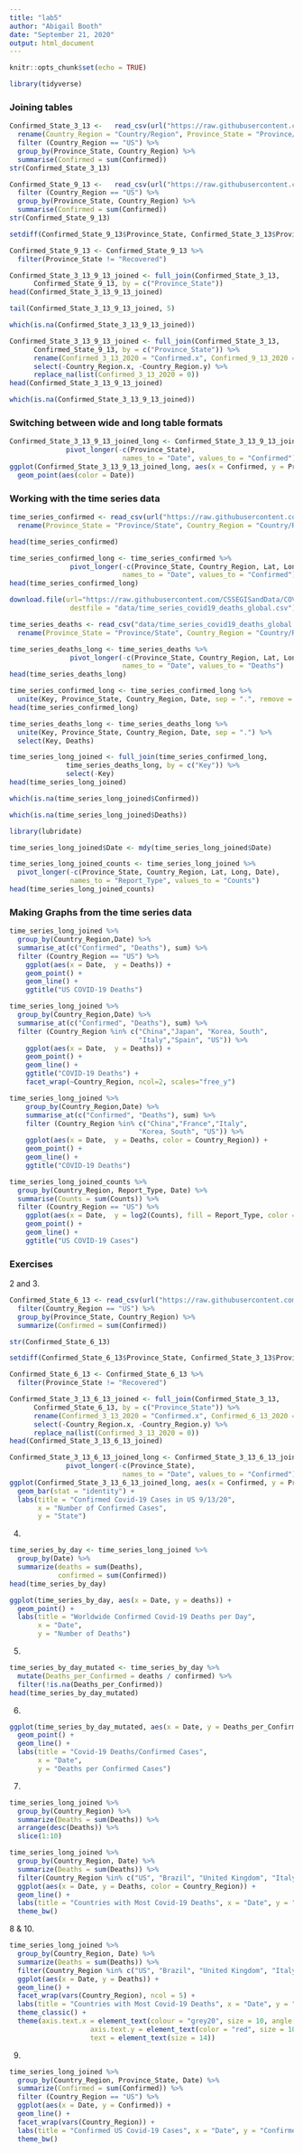 ```yaml
---
title: "lab5"
author: "Abigail Booth"
date: "September 21, 2020"
output: html_document
---
```


```r
knitr::opts_chunk$set(echo = TRUE)
```

```r
library(tidyverse)
```

### Joining tables

```r
Confirmed_State_3_13 <-   read_csv(url("https://raw.githubusercontent.com/CSSEGISandData/COVID-19/master/csse_covid_19_data/csse_covid_19_daily_reports/03-13-2020.csv")) %>%
  rename(Country_Region = "Country/Region", Province_State = "Province/State") %>% 
  filter (Country_Region == "US") %>% 
  group_by(Province_State, Country_Region) %>% 
  summarise(Confirmed = sum(Confirmed)) 
str(Confirmed_State_3_13)
```
```r
Confirmed_State_9_13 <-   read_csv(url("https://raw.githubusercontent.com/CSSEGISandData/COVID-19/master/csse_covid_19_data/csse_covid_19_daily_reports/09-13-2020.csv")) %>% 
  filter (Country_Region == "US") %>% 
  group_by(Province_State, Country_Region) %>% 
  summarise(Confirmed = sum(Confirmed)) 
str(Confirmed_State_9_13)
```
```r
setdiff(Confirmed_State_9_13$Province_State, Confirmed_State_3_13$Province_State)
```
```r
Confirmed_State_9_13 <- Confirmed_State_9_13 %>% 
  filter(Province_State != "Recovered") 
```
```r
Confirmed_State_3_13_9_13_joined <- full_join(Confirmed_State_3_13,
      Confirmed_State_9_13, by = c("Province_State"))
head(Confirmed_State_3_13_9_13_joined)
```
```r
tail(Confirmed_State_3_13_9_13_joined, 5)
```
```r
which(is.na(Confirmed_State_3_13_9_13_joined))
```
```r
Confirmed_State_3_13_9_13_joined <- full_join(Confirmed_State_3_13,
      Confirmed_State_9_13, by = c("Province_State")) %>% 
      rename(Confirmed_3_13_2020 = "Confirmed.x", Confirmed_9_13_2020 = "Confirmed.y") %>% 
      select(-Country_Region.x, -Country_Region.y) %>% 
      replace_na(list(Confirmed_3_13_2020 = 0))
head(Confirmed_State_3_13_9_13_joined)
```
```r
which(is.na(Confirmed_State_3_13_9_13_joined))
```

### Switching between wide and long table formats

```r
Confirmed_State_3_13_9_13_joined_long <- Confirmed_State_3_13_9_13_joined %>% 
              pivot_longer(-c(Province_State),
                            names_to = "Date", values_to = "Confirmed")
ggplot(Confirmed_State_3_13_9_13_joined_long, aes(x = Confirmed, y = Province_State)) +
  geom_point(aes(color = Date))
```

### Working with the time series data

```r
time_series_confirmed <- read_csv(url("https://raw.githubusercontent.com/CSSEGISandData/COVID-19/master/csse_covid_19_data/csse_covid_19_time_series/time_series_covid19_confirmed_global.csv")) %>%
  rename(Province_State = "Province/State", Country_Region = "Country/Region")
```
```r
head(time_series_confirmed)
```
```r
time_series_confirmed_long <- time_series_confirmed %>% 
               pivot_longer(-c(Province_State, Country_Region, Lat, Long),
                            names_to = "Date", values_to = "Confirmed") 
head(time_series_confirmed_long)
```
```r
download.file(url="https://raw.githubusercontent.com/CSSEGISandData/COVID-19/master/csse_covid_19_data/csse_covid_19_time_series/time_series_covid19_deaths_global.csv", 
               destfile = "data/time_series_covid19_deaths_global.csv")
```
```r
time_series_deaths <- read_csv("data/time_series_covid19_deaths_global.csv")%>%
  rename(Province_State = "Province/State", Country_Region = "Country/Region")
```
```r
time_series_deaths_long <- time_series_deaths %>% 
               pivot_longer(-c(Province_State, Country_Region, Lat, Long),
                            names_to = "Date", values_to = "Deaths") 
head(time_series_deaths_long)
```
```r
time_series_confirmed_long <- time_series_confirmed_long %>% 
  unite(Key, Province_State, Country_Region, Date, sep = ".", remove = FALSE)
head(time_series_confirmed_long)
```
```r
time_series_deaths_long <- time_series_deaths_long %>% 
  unite(Key, Province_State, Country_Region, Date, sep = ".") %>% 
  select(Key, Deaths)
```
```r
time_series_long_joined <- full_join(time_series_confirmed_long,
              time_series_deaths_long, by = c("Key")) %>% 
              select(-Key)
head(time_series_long_joined)
```
```r
which(is.na(time_series_long_joined$Confirmed))
```
```r
which(is.na(time_series_long_joined$Deaths))
```
```r
library(lubridate)
```
```r
time_series_long_joined$Date <- mdy(time_series_long_joined$Date)
```
```r
time_series_long_joined_counts <- time_series_long_joined %>% 
  pivot_longer(-c(Province_State, Country_Region, Lat, Long, Date),
               names_to = "Report_Type", values_to = "Counts")
head(time_series_long_joined_counts)
```

### Making Graphs from the time series data

```r
time_series_long_joined %>% 
  group_by(Country_Region,Date) %>% 
  summarise_at(c("Confirmed", "Deaths"), sum) %>% 
  filter (Country_Region == "US") %>% 
    ggplot(aes(x = Date,  y = Deaths)) + 
    geom_point() +
    geom_line() +
    ggtitle("US COVID-19 Deaths")
```
```r
time_series_long_joined %>% 
  group_by(Country_Region,Date) %>% 
  summarise_at(c("Confirmed", "Deaths"), sum) %>% 
  filter (Country_Region %in% c("China","Japan", "Korea, South",
                                "Italy","Spain", "US")) %>% 
    ggplot(aes(x = Date,  y = Deaths)) + 
    geom_point() +
    geom_line() +
    ggtitle("COVID-19 Deaths") +
    facet_wrap(~Country_Region, ncol=2, scales="free_y")
```
```r
time_series_long_joined %>% 
    group_by(Country_Region,Date) %>% 
    summarise_at(c("Confirmed", "Deaths"), sum) %>% 
    filter (Country_Region %in% c("China","France","Italy", 
                                "Korea, South", "US")) %>% 
    ggplot(aes(x = Date,  y = Deaths, color = Country_Region)) + 
    geom_point() +
    geom_line() +
    ggtitle("COVID-19 Deaths")
```
```r
time_series_long_joined_counts %>% 
  group_by(Country_Region, Report_Type, Date) %>% 
  summarise(Counts = sum(Counts)) %>% 
  filter (Country_Region == "US") %>% 
    ggplot(aes(x = Date,  y = log2(Counts), fill = Report_Type, color = Report_Type)) + 
    geom_point() +
    geom_line() +
    ggtitle("US COVID-19 Cases")
```

### Exercises

2 and 3. 
```r
Confirmed_State_6_13 <- read_csv(url("https://raw.githubusercontent.com/CSSEGISandData/COVID-19/master/csse_covid_19_data/csse_covid_19_daily_reports/06-13-2020.csv")) %>% 
  filter(Country_Region == "US") %>%
  group_by(Province_State, Country_Region) %>%
  summarize(Confirmed = sum(Confirmed))
```
```r
str(Confirmed_State_6_13)
```
```r
setdiff(Confirmed_State_6_13$Province_State, Confirmed_State_3_13$Province_State)
```
```r
Confirmed_State_6_13 <- Confirmed_State_6_13 %>%
  filter(Province_State != "Recovered")
```

```r
Confirmed_State_3_13_6_13_joined <- full_join(Confirmed_State_3_13,
      Confirmed_State_6_13, by = c("Province_State")) %>% 
      rename(Confirmed_3_13_2020 = "Confirmed.x", Confirmed_6_13_2020 = "Confirmed.y") %>% 
      select(-Country_Region.x, -Country_Region.y) %>% 
      replace_na(list(Confirmed_3_13_2020 = 0))
head(Confirmed_State_3_13_6_13_joined)
```
```r
Confirmed_State_3_13_6_13_joined_long <- Confirmed_State_3_13_6_13_joined %>% 
              pivot_longer(-c(Province_State),
                            names_to = "Date", values_to = "Confirmed")
ggplot(Confirmed_State_3_13_6_13_joined_long, aes(x = Confirmed, y = Province_State)) +
  geom_bar(stat = "identity") +
  labs(title = "Confirmed Covid-19 Cases in US 9/13/20",
       x = "Number of Confirmed Cases",
       y = "State")
```

4.

```r
time_series_by_day <- time_series_long_joined %>%
  group_by(Date) %>%
  summarize(deaths = sum(Deaths),
            confirmed = sum(Confirmed))
head(time_series_by_day)
```
```r
ggplot(time_series_by_day, aes(x = Date, y = deaths)) +
  geom_point() +
  labs(title = "Worldwide Confirmed Covid-19 Deaths per Day",
       x = "Date",
       y = "Number of Deaths")
```

5. 

```r
time_series_by_day_mutated <- time_series_by_day %>%
  mutate(Deaths_per_Confirmed = deaths / confirmed) %>%
  filter(!is.na(Deaths_per_Confirmed))
head(time_series_by_day_mutated)
```
6. 

```r
ggplot(time_series_by_day_mutated, aes(x = Date, y = Deaths_per_Confirmed)) +
  geom_point() +
  geom_line() +
  labs(title = "Covid-19 Deaths/Confirmed Cases",
       x = "Date",
       y = "Deaths per Confirmed Cases")
```
7.

```r
time_series_long_joined %>%
  group_by(Country_Region) %>%
  summarize(Deaths = sum(Deaths)) %>%
  arrange(desc(Deaths)) %>% 
  slice(1:10)
```
```r
time_series_long_joined %>%
  group_by(Country_Region, Date) %>%
  summarize(Deaths = sum(Deaths)) %>%
  filter(Country_Region %in% c("US", "Brazil", "United Kingdom", "Italy", "Mexico", "France", "Spain", "India", "Iran", "Peru")) %>% 
  ggplot(aes(x = Date, y = Deaths, color = Country_Region)) +
  geom_line() +
  labs(title = "Countries with Most Covid-19 Deaths", x = "Date", y = "Number of Covid-19 Deaths") +
  theme_bw()
```
8 & 10. 

```r
time_series_long_joined %>%
  group_by(Country_Region, Date) %>%
  summarize(Deaths = sum(Deaths)) %>%
  filter(Country_Region %in% c("US", "Brazil", "United Kingdom", "Italy", "Mexico", "France", "Spain", "India", "Iran", "Peru")) %>% 
  ggplot(aes(x = Date, y = Deaths)) +
  geom_line() +
  facet_wrap(vars(Country_Region), ncol = 5) +
  labs(title = "Countries with Most Covid-19 Deaths", x = "Date", y = "Number of Covid-19 Deaths") +
  theme_classic() +
  theme(axis.text.x = element_text(colour = "grey20", size = 10, angle = 90, hjust = 0.5, vjust = 0.25),
                    axis.text.y = element_text(color = "red", size = 10),
                    text = element_text(size = 14))
```

9. 

```r
time_series_long_joined %>%
  group_by(Country_Region, Province_State, Date) %>% 
  summarize(Confirmed = sum(Confirmed)) %>% 
  filter (Country_Region == "US") %>% 
  ggplot(aes(x = Date, y = Confirmed)) +
  geom_line() +
  facet_wrap(vars(Country_Region)) +
  labs(title = "Confirmed US Covid-19 Cases", x = "Date", y = "Confirmed Cases") +
  theme_bw()
```
  